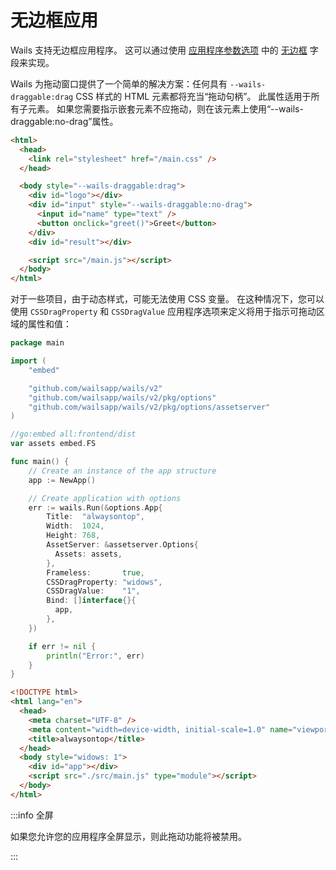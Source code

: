 # 无边框应用

Wails 支持无边框应用程序。 这可以通过使用 [应用程序参数选项](../reference/options#应用程序参数选项) 中的 [无边框](../reference/options#无边框) 字段来实现。

Wails 为拖动窗口提供了一个简单的解决方案：任何具有 `--wails-draggable:drag` CSS 样式的 HTML 元素都将充当“拖动句柄”。 此属性适用于所有子元素。 如果您需要指示嵌套元素不应拖动，则在该元素上使用“--wails-draggable:no-drag”属性。

```html
<html>
  <head>
    <link rel="stylesheet" href="/main.css" />
  </head>

  <body style="--wails-draggable:drag">
    <div id="logo"></div>
    <div id="input" style="--wails-draggable:no-drag">
      <input id="name" type="text" />
      <button onclick="greet()">Greet</button>
    </div>
    <div id="result"></div>

    <script src="/main.js"></script>
  </body>
</html>
```

对于一些项目，由于动态样式，可能无法使用 CSS 变量。 在这种情况下，您可以使用 `CSSDragProperty` 和 `CSSDragValue` 应用程序选项来定义将用于指示可拖动区域的属性和值：

```go title=main.go
package main

import (
    "embed"

    "github.com/wailsapp/wails/v2"
    "github.com/wailsapp/wails/v2/pkg/options"
    "github.com/wailsapp/wails/v2/pkg/options/assetserver"
)

//go:embed all:frontend/dist
var assets embed.FS

func main() {
    // Create an instance of the app structure
    app := NewApp()

    // Create application with options
    err := wails.Run(&options.App{
        Title:  "alwaysontop",
        Width:  1024,
        Height: 768,
        AssetServer: &assetserver.Options{
          Assets: assets,
        },
        Frameless:       true,
        CSSDragProperty: "widows",
        CSSDragValue:    "1",
        Bind: []interface{}{
          app,
        },
    })

    if err != nil {
        println("Error:", err)
    }
}
```

```html title=index.html
<!DOCTYPE html>
<html lang="en">
  <head>
    <meta charset="UTF-8" />
    <meta content="width=device-width, initial-scale=1.0" name="viewport" />
    <title>alwaysontop</title>
  </head>
  <body style="widows: 1">
    <div id="app"></div>
    <script src="./src/main.js" type="module"></script>
  </body>
</html>
```

:::info 全屏

如果您允许您的应用程序全屏显示，则此拖动功能将被禁用。

:::
